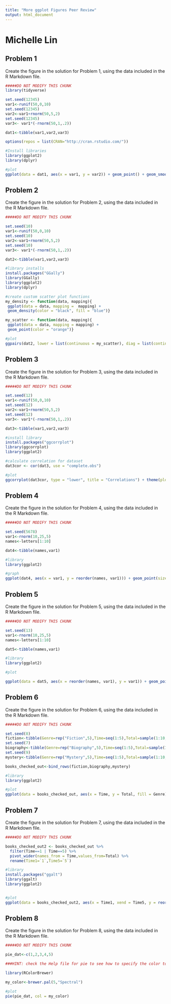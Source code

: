 ```yaml
---
title: "More ggplot Figures Peer Review"
output: html_document
---
```


# Michelle Lin

## Problem 1

Create the figure in the solution for Problem 1, using the data included in the R Markdown file.

```r

#####DO NOT MODIFY THIS CHUNK
library(tidyverse)

set.seed(12345)
var1<-runif(50,0,10)
set.seed(12345)
var2<-var1+rnorm(50,5,2)
set.seed(12345)
var3<- var1*(-rnorm(50,1,.2))

dat1<-tibble(var1,var2,var3)


```

```r

options(repos = list(CRAN="http://cran.rstudio.com/"))

#Install libraries
library(ggplot2)
library(dplyr)

#plot
ggplot(data = dat1, aes(x = var1, y = var2)) + geom_point() + geom_smooth() + labs(x = "Variable1", y = "Variable2")
```

## Problem 2

Create the figure in the solution for Problem 2, using the data included in the R Markdown file.

```r

#####DO NOT MODIFY THIS CHUNK

set.seed(10)
var1<-runif(50,0,10)
set.seed(10)
var2<-var1+rnorm(50,5,2)
set.seed(10)
var3<- var1*(-rnorm(50,1,.2))

dat2<-tibble(var1,var2,var3)
```


```r

#library installs
install.packages("GGally")
library(GGally)
library(ggplot2)
library(dplyr)

#create custom scatter plot functions
my_density <- function(data, mapping){
 ggplot(data = data, mapping =  mapping) +
 geom_density(color = "black", fill = "blue")}

my_scatter <- function(data, mapping){ 
 ggplot(data = data, mapping = mapping) +
 geom_point(color = "orange")}

#plot
ggpairs(dat2, lower = list(continuous = my_scatter), diag = list(continuous = my_density))
```

## Problem 3

Create the figure in the solution for Problem 3, using the data included in the R Markdown file.

```r

#####DO NOT MODIFY THIS CHUNK

set.seed(12)
var1<-runif(50,0,10)
set.seed(12)
var2<-var1+rnorm(50,5,2)
set.seed(12)
var3<- var1*(-rnorm(50,1,.2))

dat3<-tibble(var1,var2,var3)
```

```r

#install library
install.packages("ggcorrplot")
library(ggcorrplot)
library(ggplot2)

#calculate correlation for dataset
dat3cor <- cor(dat3, use = "complete.obs")

#plot
ggcorrplot(dat3cor, type = "lower", title = "Correlations") + theme(plot.background = element_rect(color = "black"), title = element_text(colour = "#575757", size = 16), axis.text = element_text(colour = "#808080"), panel.grid = element_line(colour = "808080"), axis.line.x.bottom = element_line(colour = "black"))
```

## Problem 4

Create the figure in the solution for Problem 4, using the data included in the R Markdown file.

```r

#####DO NOT MODIFY THIS CHUNK

set.seed(5678)
var1<-rnorm(10,25,5)
names<-letters[1:10]

dat4<-tibble(names,var1)
```

```r


#library
library(ggplot2)

#graph
ggplot(dat4, aes(x = var1, y = reorder(names, var1))) + geom_point(size = 5) + theme(panel.grid.major.x = element_blank(), panel.grid.minor.x = element_blank(), panel.grid.major.y = element_line(colour = "red", linetype = "dotted")) + labs(x = "Variable 1", y = element_blank())

```

## Problem 5

Create the figure in the solution for Problem 5, using the data included in the R Markdown file.

```r

#####DO NOT MODIFY THIS CHUNK

set.seed(13)
var1<-rnorm(10,25,5)
names<-letters[1:10]

dat5<-tibble(names,var1)
```

```r


#library
library(ggplot2)

#plot

ggplot(data = dat5, aes(x = reorder(names, var1), y = var1)) + geom_point(colour = "dark green") + geom_segment(aes(x = names, xend = names, y = 0, yend = var1), colour = "dark green") + theme(axis.text.x = element_text(angle = 90)) + labs(x = element_blank(), y = "Variable 1")

```

## Problem 6

Create the figure in the solution for Problem 6, using the data included in the R Markdown file.

```r

#####DO NOT MODIFY THIS CHUNK

set.seed(8)
fiction<-tibble(Genre=rep("Fiction",5),Time=seq(1:5),Total=sample(1:10,5))
set.seed(7)
biography<-tibble(Genre=rep("Biography",5),Time=seq(1:5),Total=sample(1:10,5))
set.seed(9)
mystery<-tibble(Genre=rep("Mystery",5),Time=seq(1:5),Total=sample(1:10,5))

books_checked_out<-bind_rows(fiction,biography,mystery)
```

```r


#library
library(ggplot2)

#plot
ggplot(data = books_checked_out, aes(x = Time, y = Total, fill = Genre)) + geom_area() + labs(title = "Books Checked Out")

```

## Problem 7

Create the figure in the solution for Problem 7, using the data included in the R Markdown file.

```r

#####DO NOT MODIFY THIS CHUNK

books_checked_out2 <- books_checked_out %>%
  filter(Time==1 | Time==5) %>%
  pivot_wider(names_from = Time,values_from=Total) %>%
  rename(Time1=`1`,Time5=`5`)
```
   
```r


#library
install.packages("ggalt")
library(ggalt)
library(ggplot2)


#plot
ggplot(data = books_checked_out2, aes(x = Time1, xend = Time5, y = reorder(Genre, Time1))) + geom_dumbbell(size_x = 3, size_xend = 3, colour_x = "Red", colour_xend = "Purple") + labs(x = element_blank(), y = "Genre")

```

## Problem 8

Create the figure in the solution for Problem 8, using the data included in the R Markdown file.

```r

#####DO NOT MODIFY THIS CHUNK

pie_dat<-c(1,2,3,4,5)
```

```r


###HINT: check the Help file for pie to see how to specify the color to the my_color palette

library(RColorBrewer)

my_color<-brewer.pal(5,"Spectral")

#plot
pie(pie_dat, col = my_color)

```


